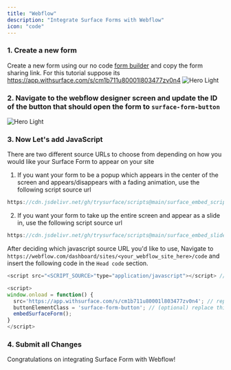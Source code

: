 ```yaml
---
title: "Webflow"
description: "Integrate Surface Forms with Webflow"
icon: "code"
---
```


### 1. Create a new form
Create a new form using our no code [form builder](https://app.withsurface.com) and copy the form sharing link. For this tutorial suppose its https://app.withsurface.com/s/cm1b711u80001l803477zv0n4
<Accordion title="Click to expand">
  <img className="block" src="/images/webflow/form.png" alt="Hero Light" />
</Accordion>

### 2. Navigate to the webflow designer screen and update the ID of the button that should open the form to `surface-form-button`
<Accordion title="Click to expand">
  <img className="block" src="/images/webflow/webflow-design.png" alt="Hero Light" />
</Accordion>

### 3. Now Let's add JavaScript
There are two different source URLs to choose from depending on how you would like your Surface Form to appear on your site

1. If you want your form to be a popup which appears in the center of the screen and appears/disappears with a fading animation, use the following script source url
```javascript
https://cdn.jsdelivr.net/gh/trysurface/scripts@main/surface_embed_script.js
```
2. If you want your form to take up the entire screen and appear as a slide in, use the following script source url
```javascript
https://cdn.jsdelivr.net/gh/trysurface/scripts@main/surface_embed_slide_fullscreen.js
```
After deciding which javascript source URL you'd like to use, Navigate to `https://webflow.com/dashboard/sites/<your_webflow_site_here>/code` and insert the following code in the `Head code` section.
```javascript
<script src="<SCRIPT_SOURCE>"type="application/javascript"></script> // replace <SCRIPT_SOURCE> with any cdn url from above. 

<script>
window.onload = function() {
  src='https://app.withsurface.com/s/cm1b711u80001l803477zv0n4'; // replace this with your surface form link
  buttonElementClass = 'surface-form-button'; // (optional) replace this value with your own button class
  embedSurfaceForm();
}
</script>
```

### 4. Submit all Changes
Congratulations on integrating Surface Form with Webflow!
